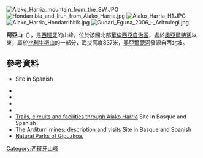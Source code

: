 {{Coord|43|16|59.97|N|1|47|4.74|W|display=title}}

[[Image:Aiako_Harria_mountain_from_the_SW.JPG|thumb]]
[[Image:Hondarribia_and_Irun_from_Aiako_Harria.jpg|thumb]]
[[Image:Aiako_Harria_H1.JPG|thumb]]
[[Image:Aiako_Harria_Hondarribitik.jpg|thumb]]
[[Image:Gudari_Eguna_2006_-_Aritxulegi.jpg|thumb]]

'''阿亞山'''（{{lang-es|Peñas de Aya}}），是[[西班牙|西班牙]]的山峰，位於該國北部[[華倫西亞自治區|華倫西亞自治區]]，處於[[奧亞爾特孫|奧亞爾特孫]]以東，屬於[[比利牛斯山|比利牛斯山]]的一部分，海拔高度837米，[[奧亞爾聰河|奧亞爾聰河]]發源自西北坡。

==參考資料==
*{{cite web | url = http://www.nekanet.net/naturaleza/renp/parques/aiako/caracteristicas.htm | title = Geological features of the Aiako Harria | publisher = Natural Park of Aiako Harria | accessdate = 2008-06-05 | deadurl = yes | archiveurl = https://web.archive.org/web/20011121145657/http://www.nekanet.net/Naturaleza/renp/parques/aiako/caracteristicas.htm | archivedate = 2001年11月21日 | df =  }} Site in Spanish
*{{cite web | url = http://www.noticiasdegipuzkoa.com/ediciones/2007/03/01/mirarte/cultura/d01cul66.497551.php | title = Las minas de Arditurri son tan importantes como las de Cartagena o Río Tinto | publisher = Noticias de Gipuzkoa | accessdate = 2008-05-20 | deadurl = yes | archiveurl = https://web.archive.org/web/20070319113433/http://www.noticiasdegipuzkoa.com/ediciones/2007/03/01/mirarte/cultura/d01cul66.497551.php | archivedate = 2007-03-19 }}
*{{cite web | url = http://www.deia.com/es/impresa/2005/10/05/bizkaia/iritzia/176057.php?despiece=2 | title = Monolito de Aritxulegi | publisher = DEIA | accessdate = 2008-05-16 | archive-date = 2007-07-30 | archive-url = https://archive.today/20070730101853/http://www.deia.com/es/impresa/2005/10/05/bizkaia/iritzia/176057.php?despiece=2 | dead-url = yes }}
* {{cite book | author = Alcalde, Iñaki. Perez Azaceta, Jesus M. | year = 2003 | title = Montes de Gipuzkoa; TODAS LAS CUMBRES | publisher = Sua Edizioak | isbn = 84-8216-108-3 | location= Bilbao}}
* {{cite journal | title = Aiako Harria | journal  = Euskal Herria | volume = 18 | publisher = Sua Edizioak | location = Bilbao | date = October–November 2006  | issn = 1695 - 3967}}
* [https://web.archive.org/web/20060214065836/http://www.arritxulo.org/php/ibilbideak.php?cmb=Eu Trails, circuits and facilities through Aiako Harria] Site in Basque and Spanish
* [https://web.archive.org/web/20080603021527/http://www.arditurri.com/arditurri/portada.asp The Arditurri mines: description and visits] Site in Basque and Spanish
* [https://web.archive.org/web/20110723024446/http://www.berde-berdea.net/archivos_recursos/mendiz-mendi/index-en.htm Natural Parks of Gipuzkoa.]

{{Spain-geo-stub}}
[[Category:西班牙山峰|Category:西班牙山峰]]